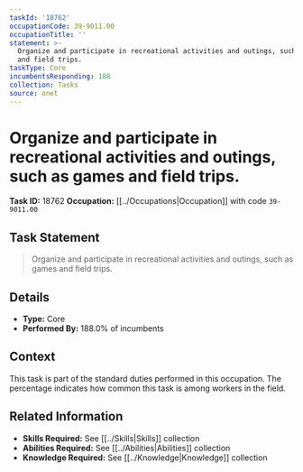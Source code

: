 ```yaml
---
taskId: '18762'
occupationCode: 39-9011.00
occupationTitle: ''
statement: >-
  Organize and participate in recreational activities and outings, such as games
  and field trips.
taskType: Core
incumbentsResponding: 188
collection: Tasks
source: onet
---
```

# Organize and participate in recreational activities and outings, such as games and field trips.

**Task ID:** 18762
**Occupation:** [[../Occupations|Occupation]] with code `39-9011.00`

## Task Statement

> Organize and participate in recreational activities and outings, such as games and field trips.

## Details

- **Type:** Core
- **Performed By:** 188.0% of incumbents

## Context

This task is part of the standard duties performed in this occupation. The percentage indicates how common this task is among workers in the field.

## Related Information

- **Skills Required:** See [[../Skills|Skills]] collection
- **Abilities Required:** See [[../Abilities|Abilities]] collection
- **Knowledge Required:** See [[../Knowledge|Knowledge]] collection
